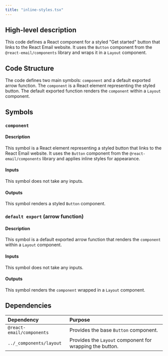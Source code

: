 ```yaml
---
title: "inline-styles.tsx"
---
```


## High-level description
This code defines a React component for a styled "Get started" button that links to the React Email website. It uses the `Button` component from the `@react-email/components` library and wraps it in a `Layout` component.

## Code Structure
The code defines two main symbols: `component` and a default exported arrow function. The `component` is a React element representing the styled button. The default exported function renders the `component` within a `Layout` component.

## Symbols

### `component`
#### Description
This symbol is a React element representing a styled button that links to the React Email website. It uses the `Button` component from the `@react-email/components` library and applies inline styles for appearance.

#### Inputs
This symbol does not take any inputs.

#### Outputs
This symbol renders a styled `Button` component.

### `default export` (arrow function)
#### Description
This symbol is a default exported arrow function that renders the `component` within a `Layout` component.

#### Inputs
This symbol does not take any inputs.

#### Outputs
This symbol renders the `component` wrapped in a `Layout` component.

## Dependencies
| Dependency | Purpose |
|:-----------|:--------|
| `@react-email/components` | Provides the base `Button` component. |
| `../_components/layout` | Provides the `Layout` component for wrapping the button. | 
